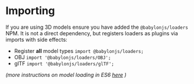 # Importing

If you are using 3D models ensure you have added the `@babylonjs/loaders` NPM.
It is not a direct dependency, but registers loaders as plugins via imports with
side effects:

- Register **all** model types `import @babylonjs/loaders;`
- OBJ `import '@babylonjs/loaders/OBJ';`
- glTF `import '@babylonjs/loaders/glTF';`

_(more instructions on model loading in ES6
[here](https://doc.babylonjs.com/divingDeeper/developWithBjs/treeShaking#loaders)
)_
